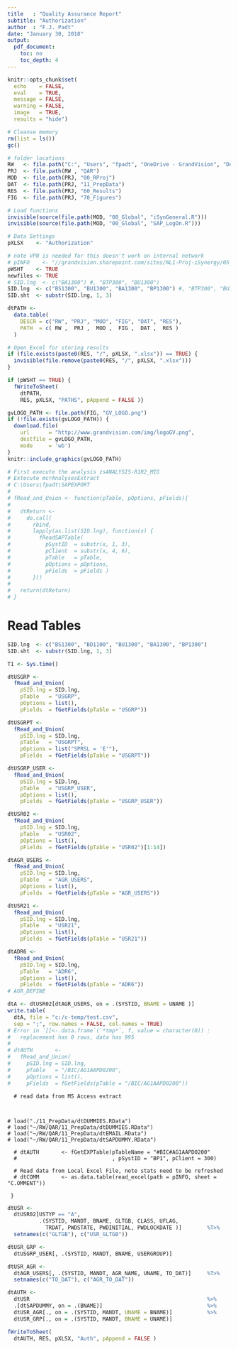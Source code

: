 ```yaml
---
title   : "Quality Assurance Report"
subtitle: "Authorization"
author  : "F.J. Padt"
date: "January 30, 2018"
output:
  pdf_document:
    toc: no
    toc_depth: 4
---
```


```r
knitr::opts_chunk$set(
  echo    = FALSE,
  eval    = TRUE,
  message = FALSE,
  warning = FALSE,
  image   = TRUE,
  results = "hide")

# Cleanse memory
rm(list = ls())
gc()

# folder locations
RW   <- file.path("C:", "Users", "fpadt", "OneDrive - GrandVision", "Documents", "RW")
PRJ  <- file.path(RW , "QAR")
MOD  <- file.path(PRJ, "00_RProj")
DAT  <- file.path(PRJ, "11_PrepData")
RES  <- file.path(PRJ, "60_Results")
FIG  <- file.path(PRJ, "70_Figures")

# Load functions
invisible(source(file.path(MOD, "00_Global", "iSynGeneral.R")))
invisible(source(file.path(MOD, "00_Global", "SAP_LogOn.R")))

# Data Settings
pXLSX    <- "Authorization" 

# note VPN is needed for this doesn't work on internal network
# pINFO    <- "//grandvision.sharepoint.com/sites/NL1-Proj-iSynergy/05_CoE/90%20BI/INFOtst.xlsx"
pWSHT    <- TRUE
newfiles <- TRUE
# SID.lng  <- c("BA1300") #, "BTP300", "BU1300")
SID.lng  <- c("BS1300", "BU1300", "BA1300", "BP1300") #, "BTP300", "BU1300")
SID.sht  <- substr(SID.lng, 1, 3)

dtPATH <- 
  data.table(
    DESCR = c("RW", "PRJ", "MOD", "FIG", "DAT", "RES"),
    PATH  = c( RW ,  PRJ ,  MOD ,  FIG ,  DAT ,  RES )
  )

# Open Excel for storing results
if (file.exists(paste0(RES, "/", pXLSX, ".xlsx")) == TRUE) {
  invisible(file.remove(paste0(RES, "/", pXLSX, ".xlsx")))
}

if (pWSHT == TRUE) {
  fWriteToSheet(
    dtPATH, 
    RES, pXLSX, "PATHS", pAppend = FALSE )}

gvLOGO_PATH <- file.path(FIG, "GV_LOGO.png") 
if (!file.exists(gvLOGO_PATH)) {
  download.file(
    url      = "http://www.grandvision.com/img/logoGV.png",
    destfile = gvLOGO_PATH,
    mode     = 'wb')
}
knitr::include_graphics(gvLOGO_PATH)

# First execute the analysis zsANALYSIS-R1R2_MIG
# Extecute mcrAnalysesExtract
# C:\Users\fpadt\SAPEXPORT
# 
# fRead_and_Union <- function(pTable, pOptions, pFields){
#   
#   dtReturn <- 
#     do.call(
#       rbind,
#       lapply(as.list(SID.lng), function(x) {
#         fReadSAPTable(
#           pSystID  = substr(x, 1, 3),
#           pClient  = substr(x, 4, 6),
#           pTable   = pTable,
#           pOptions = pOptions,
#           pFields  = pFields )
#       }))
#   
#   return(dtReturn)
# }  
```

# Read Tables
```r

SID.lng  <- c("BS1300", "BD1100", "BU1300", "BA1300", "BP1300")
SID.sht  <- substr(SID.lng, 1, 3)

T1 <- Sys.time()

dtUSGRP <- 
  fRead_and_Union(
    pSID.lng = SID.lng,              
    pTable   = "USGRP", 
    pOptions = list(),
    pFields  = fGetFields(pTable = "USGRP"))

dtUSGRPT <- 
  fRead_and_Union(
    pSID.lng = SID.lng,              
    pTable   = "USGRPT", 
    pOptions = list("SPRSL = 'E'"),
    pFields  = fGetFields(pTable = "USGRPT"))

dtUSGRP_USER <-
  fRead_and_Union(
    pSID.lng = SID.lng,              
    pTable   = "USGRP_USER", 
    pOptions = list(),
    pFields  = fGetFields(pTable = "USGRP_USER"))

dtUSR02 <- 
  fRead_and_Union(
    pSID.lng = SID.lng,          
    pTable   = "USR02", 
    pOptions = list(),
    pFields  = fGetFields(pTable = "USR02")[1:14])

dtAGR_USERS <- 
  fRead_and_Union(
    pSID.lng = SID.lng,          
    pTable   = "AGR_USERS", 
    pOptions = list(),
    pFields  = fGetFields(pTable = "AGR_USERS"))

dtUSR21 <- 
  fRead_and_Union(
    pSID.lng = SID.lng,          
    pTable   = "USR21", 
    pOptions = list(),
    pFields  = fGetFields(pTable = "USR21"))

dtADR6 <- 
  fRead_and_Union(
    pSID.lng = SID.lng,          
    pTable   = "ADR6", 
    pOptions = list(),
    pFields  = fGetFields(pTable = "ADR6"))
# AGR_DEFINE

dtA <- dtUSR02[dtAGR_USERS, on = .(SYSTID, BNAME = UNAME )]
write.table(
  dtA, file = "c:/c-temp/test.csv",
  sep = ";", row.names = FALSE, col.names = TRUE)
# Error in `[[<-.data.frame`(`*tmp*`, f, value = character(0)) : 
#   replacement has 0 rows, data has 995
# 
# dtAUTH       <- 
#   fRead_and_Union(
#     pSID.lng = SID.lng,          
#     pTable   = "/BIC/AG1AAPD0200", 
#     pOptions = list(),
#     pFields  = fGetFields(pTable = "/BIC/AG1AAPD0200"))

```


```   
  # read data from MS Access extract


  
# load("./11_PrepData/dtDUMMIES.RData")
# load("~/RW/QAR/11_PrepData/dtDUMMIES.RData")
# load("~/RW/QAR/11_PrepData/dtEMAIL.RData")
# load("~/RW/QAR/11_PrepData/dtSAPDUMMY.RData")  
  
  # dtAUTH       <- fGetEXPTable(pTableName = "#BIC#AG1AAPD0200"
  #                              , pSystID = "BP1", pClient = 300)  
  
  # Read data from Local Excel File, note stats need to be refreshed
  # dtCOMM       <- as.data.table(read_excel(path = pINFO, sheet = "C.OMMENT"))
  
 } 

```

```r
dtUSR <- 
  dtUSR02[USTYP == "A", 
          .(SYSTID, MANDT, BNAME, GLTGB, CLASS, UFLAG,
            TRDAT, PWDSTATE, PWDINITIAL, PWDLOCKDATE )]        %T>%
  setnames(c("GLTGB"), c("USR_GLTGB"))

dtUSR_GRP <- 
  dtUSGRP_USER[, .(SYSTID, MANDT, BNAME, USERGROUP)]

dtUSR_AGR <- 
  dtAGR_USERS[, .(SYSTID, MANDT, AGR_NAME, UNAME, TO_DAT)]     %T>%
  setnames(c("TO_DAT"), c("AGR_TO_DAT"))

dtAUTH <- 
  dtUSR                                                        %>%
  .[dtSAPDUMMY, on = .(BNAME)]                                 %>%
  dtUSR_AGR[., on = .(SYSTID, MANDT, UNAME = BNAME)]           %>%
  dtUSR_GRP[., on = .(SYSTID, MANDT, BNAME = UNAME)]

fWriteToSheet(
  dtAUTH, RES, pXLSX, "Auth", pAppend = FALSE )

```

